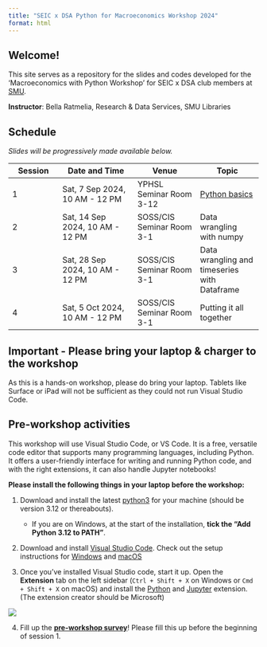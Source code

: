 ```yaml
---
title: "SEIC x DSA Python for Macroeconomics Workshop 2024"
format: html
---
```


## Welcome!

This site serves as a repository for the slides and codes developed for the 'Macroeconomics with Python Workshop' for SEIC x DSA club members at [SMU](https://www.smu.edu.sg/).

**Instructor**: Bella Ratmelia, Research & Data Services, SMU Libraries

## Schedule

*Slides will be progressively made available below.*

::: table-schedule
| Session | Date and Time | Venue | Topic |
|---------------|------------------|---------------|-------------------------|
| 1 | Sat, 7 Sep 2024, 10 AM - 12 PM | YPHSL Seminar Room 3-12 | [Python basics](01-basics.html) |
| 2 | Sat, 14 Sep 2024, 10 AM - 12 PM | SOSS/CIS Seminar Room 3-1 | Data wrangling with numpy |
| 3 | Sat, 28 Sep 2024, 10 AM - 12 PM | SOSS/CIS Seminar Room 3-1 | Data wrangling and timeseries with Dataframe |
| 4 | Sat, 5 Oct 2024, 10 AM - 12 PM | SOSS/CIS Seminar Room 3-1 | Putting it all together |
:::

<style type="text/css">
    .table-schedule {width: 100%;}
    .table-schedule th:nth-child(1), .table-schedule td:nth-child(1) { width: 8%; }
    .table-schedule th:nth-child(2), .table-schedule td:nth-child(2) { width: 30%; }
    .table-schedule th:nth-child(3), .table-schedule td:nth-child(3) { width: 25%; }
    .table-schedule th:nth-child(4), .table-schedule td:nth-child(4) { width: 35%; }
</style>

::: {.callout-note appearance="simple"}
## Important - Please bring your laptop & charger to the workshop

As this is a hands-on workshop, please do bring your laptop. Tablets like Surface or iPad will not be sufficient as they could not run Visual Studio Code.
:::

## Pre-workshop activities

This workshop will use Visual Studio Code, or VS Code. It is a free, versatile code editor that supports many programming languages, including Python. It offers a user-friendly interface for writing and running Python code, and with the right extensions, it can also handle Jupyter notebooks!

**Please install the following things in your laptop before the workshop:**

1.  Download and install the latest [python3](https://www.python.org/downloads/) for your machine (should be version 3.12 or thereabouts).

    -   If you are on Windows, at the start of the installation, **tick the "Add Python 3.12 to PATH"**.

2.  Download and install [Visual Studio Code](https://code.visualstudio.com/Download). Check out the setup instructions for [Windows](https://code.visualstudio.com/docs/setup/windows) and [macOS](https://code.visualstudio.com/docs/setup/mac)

3.  Once you've installed Visual Studio code, start it up. Open the **Extension** tab on the left sidebar (`Ctrl + Shift + X` on Windows or `Cmd + Shift + X` on macOS) and install the [Python](https://marketplace.visualstudio.com/items?itemName=ms-python.python) and [Jupyter](https://marketplace.visualstudio.com/items?itemName=ms-toolsai.jupyter) extension. (The extension creator should be Microsoft)

![](images/vscode-extension-tab.jpg)

4.  Fill up the [**pre-workshop survey**](https://smusg.asia.qualtrics.com/jfe/form/SV_1Nx06jl6oFCnNNY)! Please fill this up before the beginning of session 1.